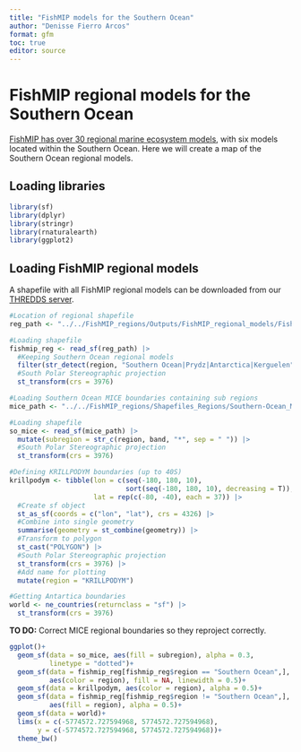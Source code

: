 ```yaml
---
title: "FishMIP models for the Southern Ocean"
author: "Denisse Fierro Arcos"
format: gfm
toc: true
editor: source
---
```


# FishMIP regional models for the Southern Ocean
[FishMIP has over 30 regional marine ecosystem models](https://fishmip.org/modellingteams.html), with six models located within the Southern Ocean. Here we will create a map of the Southern Ocean regional models.  
  
## Loading libraries
  
```r
library(sf)
library(dplyr)
library(stringr)
library(rnaturalearth)
library(ggplot2)
```

  
  
## Loading FishMIP regional models
A shapefile with all FishMIP regional models can be downloaded from our [THREDDS server](http://portal.sf.utas.edu.au/thredds/catalog/gem/fishmip/FishMIP_regions/catalog.html).  
  
```r
#Location of regional shapefile
reg_path <- "../../FishMIP_regions/Outputs/FishMIP_regional_models/FishMIP_regional_models.shp"

#Loading shapefile
fishmip_reg <- read_sf(reg_path) |> 
  #Keeping Southern Ocean regional models
  filter(str_detect(region, "Southern Ocean|Prydz|Antarctica|Kerguelen")) |> 
  #South Polar Stereographic projection
  st_transform(crs = 3976)

#Loading Southern Ocean MICE boundaries containing sub regions
mice_path <- "../../FishMIP_regions/Shapefiles_Regions/Southern-Ocean_MICE/SupportInfo/SouthernOcean_MICE.shp"

#Loading shapefile
so_mice <- read_sf(mice_path) |> 
  mutate(subregion = str_c(region, band, "*", sep = " ")) |> 
  #South Polar Stereographic projection
  st_transform(crs = 3976)

#Defining KRILLPODYM boundaries (up to 40S)
krillpodym <- tibble(lon = c(seq(-180, 180, 10), 
                             sort(seq(-180, 180, 10), decreasing = T)), 
                     lat = rep(c(-80, -40), each = 37)) |> 
  #Create sf object
  st_as_sf(coords = c("lon", "lat"), crs = 4326) |> 
  #Combine into single geometry
  summarise(geometry = st_combine(geometry)) |> 
  #Transform to polygon
  st_cast("POLYGON") |> 
  #South Polar Stereographic projection
  st_transform(crs = 3976) |> 
  #Add name for plotting
  mutate(region = "KRILLPODYM")

#Getting Antartica boundaries
world <- ne_countries(returnclass = "sf") |> 
  st_transform(crs = 3976)
```

**TO DO:** Correct MICE regional boundaries so they reproject correctly.

```r
ggplot()+
  geom_sf(data = so_mice, aes(fill = subregion), alpha = 0.3,
          linetype = "dotted")+  
  geom_sf(data = fishmip_reg[fishmip_reg$region == "Southern Ocean",],
          aes(color = region), fill = NA, linewidth = 0.5)+
  geom_sf(data = krillpodym, aes(color = region), alpha = 0.5)+  
  geom_sf(data = fishmip_reg[fishmip_reg$region != "Southern Ocean",],
          aes(fill = region), alpha = 0.5)+
  geom_sf(data = world)+
  lims(x = c(-5774572.727594968, 5774572.727594968), 
       y = c(-5774572.727594968, 5774572.727594968))+
  theme_bw()
```

